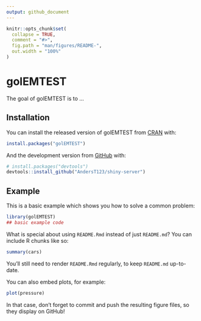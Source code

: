 ```yaml
---
output: github_document
---
```


<!-- README.md is generated from README.Rmd. Please edit that file -->

```r
knitr::opts_chunk$set(
  collapse = TRUE,
  comment = "#>",
  fig.path = "man/figures/README-",
  out.width = "100%"
)
```

# golEMTEST

<!-- badges: start -->
<!-- badges: end -->

The goal of golEMTEST is to ...

## Installation

You can install the released version of golEMTEST from [CRAN](https://CRAN.R-project.org) with:

``` r
install.packages("golEMTEST")
```

And the development version from [GitHub](https://github.com/) with:

``` r
# install.packages("devtools")
devtools::install_github("AndersT123/shiny-server")
```
## Example

This is a basic example which shows you how to solve a common problem:

```r
library(golEMTEST)
## basic example code
```

What is special about using `README.Rmd` instead of just `README.md`? You can include R chunks like so:

```r
summary(cars)
```

You'll still need to render `README.Rmd` regularly, to keep `README.md` up-to-date.

You can also embed plots, for example:

```r
plot(pressure)
```

In that case, don't forget to commit and push the resulting figure files, so they display on GitHub!
